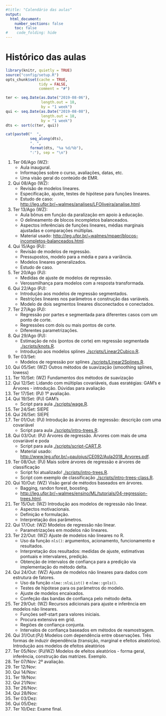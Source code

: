 ```yaml
---
#title: "Calendário das aulas"
output:
  html_document:
    number_sections: false
    toc: false
#    code_folding: hide
---
```


# Histórico das aulas

```r
library(knitr, quietly = TRUE)
source("config/setup.R")
opts_chunk$set(cache = TRUE,
               tidy = FALSE,
               comment = "#")
```
```r
ter <- seq.Date(as.Date("2019-08-06"),
                length.out = 18,
                by = "1 week")
qui <- seq.Date(as.Date("2019-08-08"),
                length.out = 18,
                by = "1 week")
dts <- sort(c(ter, qui))

cat(paste0("  ",
           seq_along(dts),
           ". ",
           format(dts, "%a %d/%b"),
           ":"), sep = "\n")
```

  1. Ter 06/Ago (WZ):
     * Aula inaugural.
     * Informações sobre o curso, avaliações, datas, etc.
     * Uma visão geral do conteúdo de EMR.
  2. Qui 08/Ago (WZ):
     * Revisão de modelos lineares.
     * Especificação, ajuste, testes de hipótese para funções lineares.
     * Estudo de caso: <http://leg.ufpr.br/~walmes/analises/LFOliveira/analise.html>.
  3. Ter 13/Ago (WZ):
     * Aula bônus em função da paralização em apoio à educação.
     * O delineamento de blocos incompletos balanceados.
     * Aspectos inferênciais de funções lineares, médias marginais
       ajustadas e comparações múltiplas.
     * Material usado:
       <http://leg.ufpr.br/~walmes/mpaer/blocos-incompletos-balanceados.html>.
  4. Qui 15/Ago (PJ):
     * Revisão de modelos de regressão.
     * Pressupostos, modelo para a média e para a variância.
     * Modelos lineares generalizados.
     * Estudo de caso.
  5. Ter 20/Ago (PJ):
     * Medidas de ajuste de modelos de regressão.
     * Verossmilhança para modelos com a resposta transformada.
  6. Qui 22/Ago (PJ):
     * Introdução aos modelos de regressão segmentados.
     * Restrições lineares nos parâmetros e construção das variáveis.
     * Modelo de dois segmentos lineares disconectados e conectados.
  7. Ter 27/Ago (PJ):
     * Regressão por partes e segmentada para diferentes casos com um
       ponto de corte.
     * Regressões com dois ou mais pontos de corte.
     * Diferentes parametrizações.
  8. Qui 29/Ago (PJ):
     * Estimação de nós (pontos de corte) em regressão segmentada
       [./scripts/knots.R](./scripts/knots.R).
     * Introdução aos modelos splines
       [./scripts/Linear2Cubico.R](./scripts/Linear2Cubico.R).
  9. Ter 03/Set:
     * Modelos de regressão por splines
       [./scripts/Linear2Splines.R](./scripts/Linear2Splines.R).
  10. Qui 05/Set: (WZ) Outros métodos de suavização (smoothing splines, lowess)
  11. Ter 10/Set: (WZ) Fundamentos dos métodos de suavização
  12. Qui 12/Set: Lidando com múltiplas covariáveis, duas esratégias: GAM's e Árvores - introdução.  Dúvidas para avaliação
  13. Ter 17/Set: (PJ) 1º avaliação.
  14. Qui 19/Set: (PJ) GAM's
      * Script para aula [./scripts/wage.R](./scripts/wage.R).
  15. Ter 24/Set: SIEPE
  16. Qui 26/Set: SIEPE
  17. Ter 01/Out: (PJ) Introdução às árvores de regressão: descrição com uma covariável
      * Script para aula [./scripts/intro-trees.R](./scripts/intro-trees.R).
  18. Qui 03/Out: (PJ) Árvores de regressão. Árvores com mais de uma covariável e poda
      * Script para aula [./scripts/script-CART.R](./scripts/script-CART.R).
      * Material usado:
        <http://www.leg.ufpr.br/~paulojus/CE092/Aula2018_Arvores.pdf>.
  19. Ter 08/Out: (PJ) Mais sobre árvores de regressão e árvores de classificação
      * Script foi atualizado! [./scripts/intro-trees.R](./scripts/intro-trees.R).
      * Script com exemplo de classificação [./scripts/intro-trees-class.R](./scripts/intro-trees-class.R).
  20. Qui 10/Out: (WZ) Visão geral de métodos baseados em árvores.
      * Bagging, randon forest, boosting.
      * <http://leg.ufpr.br/~walmes/ensino/ML/tutorials/04-regression-trees.html>.
  21. Ter 15/Out: (WZ) Introdução aos modelos de regressão não linear.
      * Aspectos motivacionais.
      * Definição e formulação.
      * Interpretação dos parâmetros.
  22. Qui 17/Out: (WZ) Modelos de regressão não linear.
      * Parametrizações em modelos não lineares.
  23. Ter 22/Out: (WZ) Ajuste de modelos não lineares no R.
      * Uso da função `nls()`: argumentos, acionamento, funcionamento e
        resultados.
      * Interpretação dos resultados: medidas de ajuste, estimativas
        pontuais e intervalares, predição.
      * Obtenção de intervalos de confiança para a predição via
        implementação do método delta.
  24. Qui 24/Out: (WZ) Ajuste de modelos não lineares para dados com
      estrutura de fatores.
      * Uso da função `nlme::nlsList()` e `nlme::gnls()`.
      * Testes de hipótese para os parâmetros do modelo.
      * Ajuste de modelos encaixados.
      * Confeção das bandas de confiança pelo método delta.
  25. Ter 29/Out: (WZ) Recursos adicionais para ajuste e inferência em
      modelos não lineares.
      * Funções self-start para valores iniciais.
      * Procura extensiva em grid.
      * Regiões de confiança conjunta.
      * Intervalos de confiança baseados em métodos de reamostragem.
  26. Qui 31/Out:(PJ) Modelos com dependência entre observações. Três formas de induzir dependência (transição, marginal e efeitos aleatórios). Introdução aos modelos de efeitos aleatórios
  27. Ter 05/Nov: (PJ/WZ) Modelos de efeitos aleatórios - forma geral, inferência, construção das matrizes. Exemplo. 
  28. Ter 07/Nov: 2º avaliação.
  29. Ter 12/Nov:
  30. Qui 14/Nov:
  31. Ter 19/Nov:
  32. Qui 21/Nov:
  33. Ter 26/Nov:
  34. Qui 28/Nov:
  35. Ter 03/Dez:
  36. Qui 05/Dez:
  37. Ter 10/Dez: Exame final.
